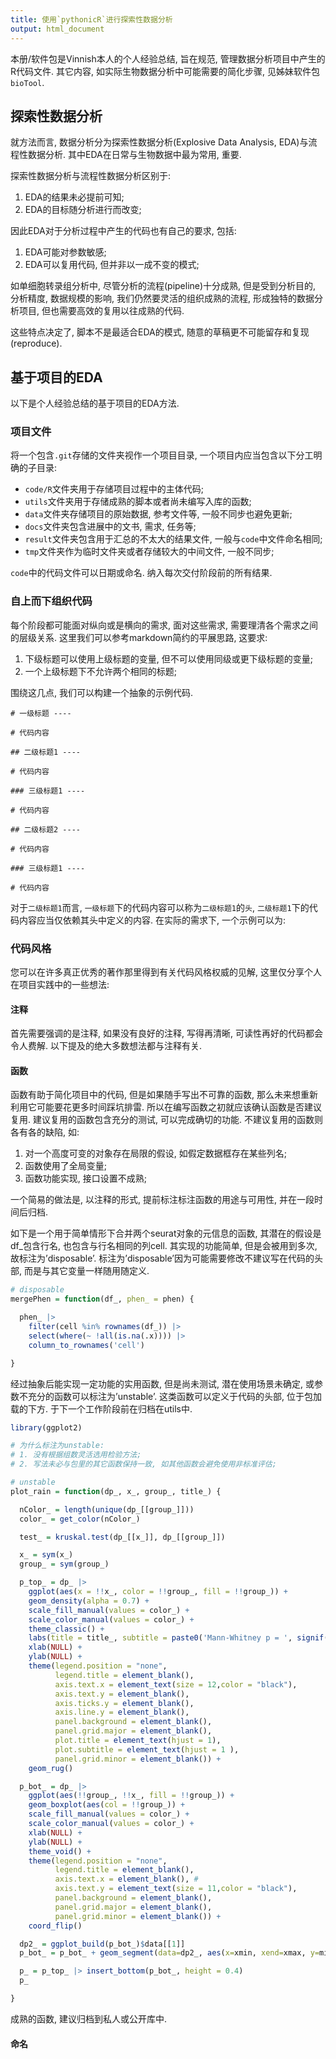 ```yaml
---
title: 使用`pythonicR`进行探索性数据分析
output: html_document
---
```


本册/软件包是Vinnish本人的个人经验总结, 旨在规范, 管理数据分析项目中产生的R代码文件. 其它内容, 如实际生物数据分析中可能需要的简化步骤, 见姊妹软件包`bioTool`. 

## 探索性数据分析

就方法而言, 数据分析分为探索性数据分析(Explosive Data Analysis, EDA)与流程性数据分析. 其中EDA在日常与生物数据中最为常用, 重要. 

探索性数据分析与流程性数据分析区别于:

1. EDA的结果未必提前可知; 
2. EDA的目标随分析进行而改变; 

因此EDA对于分析过程中产生的代码也有自己的要求, 包括: 

1. EDA可能对参数敏感; 
2. EDA可以复用代码, 但并非以一成不变的模式; 

如单细胞转录组分析中, 尽管分析的流程(pipeline)十分成熟, 但是受到分析目的, 分析精度, 数据规模的影响, 我们仍然要灵活的组织成熟的流程, 形成独特的数据分析项目, 但也需要高效的复用以往成熟的代码. 

这些特点决定了, 脚本不是最适合EDA的模式, 随意的草稿更不可能留存和复现(reproduce). 

## 基于项目的EDA

以下是个人经验总结的基于项目的EDA方法. 

### 项目文件

将一个包含`.git`存储的文件夹视作一个项目目录, 一个项目内应当包含以下分工明确的子目录:

- `code/R`文件夹用于存储项目过程中的主体代码;
- `utils`文件夹用于存储成熟的脚本或者尚未编写入库的函数; 
- `data`文件夹存储项目的原始数据, 参考文件等, 一般不同步也避免更新; 
- `docs`文件夹包含进展中的文书, 需求, 任务等; 
- `result`文件夹包含用于汇总的不太大的结果文件, 一般与`code`中文件命名相同; 
- `tmp`文件夹作为临时文件夹或者存储较大的中间文件, 一般不同步; 

`code`中的代码文件可以日期或命名. 纳入每次交付阶段前的所有结果. 

### 自上而下组织代码

每个阶段都可能面对纵向或是横向的需求, 面对这些需求, 需要理清各个需求之间的层级关系. 这里我们可以参考markdown简约的平展思路, 这要求: 

1. 下级标题可以使用上级标题的变量, 但不可以使用同级或更下级标题的变量; 
2. 一个上级标题下不允许两个相同的标题; 

围绕这几点, 我们可以构建一个抽象的示例代码. 

```
# 一级标题 ----

# 代码内容

## 二级标题1 ----

# 代码内容

### 三级标题1 ----

# 代码内容

## 二级标题2 ----

# 代码内容

### 三级标题1 ----

# 代码内容
```

对于`二级标题1`而言, `一级标题`下的代码内容可以称为`二级标题1`的`头`, `二级标题1`下的代码内容应当仅依赖其头中定义的内容. 在实际的需求下, 一个示例可以为: 


### 代码风格 

您可以在许多真正优秀的著作那里得到有关代码风格权威的见解, 这里仅分享个人在项目实践中的一些想法: 

#### 注释

首先需要强调的是注释, 如果没有良好的注释, 写得再清晰, 可读性再好的代码都会令人费解. 以下提及的绝大多数想法都与注释有关. 

#### 函数

函数有助于简化项目中的代码, 但是如果随手写出不可靠的函数, 那么未来想重新利用它可能要花更多时间踩坑排雷. 所以在编写函数之初就应该确认函数是否建议复用. 建议复用的函数包含充分的测试, 可以完成确切的功能. 不建议复用的函数则各有各的缺陷, 如: 

1. 对一个高度可变的对象存在局限的假设, 如假定数据框存在某些列名; 
2. 函数使用了全局变量; 
3. 函数功能实现, 接口设置不成熟; 

一个简易的做法是, 以注释的形式, 提前标注标注函数的用途与可用性, 并在一段时间后归档. 

如下是一个用于简单情形下合并两个seurat对象的元信息的函数, 其潜在的假设是df_包含行名, 也包含与行名相同的列cell. 其实现的功能简单, 但是会被用到多次, 故标注为'disposable'. 标注为'disposable'因为可能需要修改不建议写在代码的头部, 而是与其它变量一样随用随定义. 

```r
# disposable
mergePhen = function(df_, phen_ = phen) {

  phen_ |>
    filter(cell %in% rownames(df_)) |>
    select(where(~ !all(is.na(.x)))) |>
    column_to_rownames('cell')

}
```

经过抽象后能实现一定功能的实用函数, 但是尚未测试, 潜在使用场景未确定, 或参数不充分的函数可以标注为'unstable'. 这类函数可以定义于代码的头部, 位于包加载的下方. 于下一个工作阶段前在归档在utils中. 

```r
library(ggplot2)

# 为什么标注为unstable: 
# 1. 没有根据组数灵活选用检验方法; 
# 2. 写法未必与包里的其它函数保持一致, 如其他函数会避免使用非标准评估; 

# unstable
plot_rain = function(dp_, x_, group_, title_) {

  nColor_ = length(unique(dp_[[group_]]))
  color_ = get_color(nColor_)

  test_ = kruskal.test(dp_[[x_]], dp_[[group_]])

  x_ = sym(x_)
  group_ = sym(group_)

  p_top_ = dp_ |>
    ggplot(aes(x = !!x_, color = !!group_, fill = !!group_)) +
    geom_density(alpha = 0.7) +
    scale_fill_manual(values = color_) +
    scale_color_manual(values = color_) +
    theme_classic() +
    labs(title = title_, subtitle = paste0('Mann-Whitney p = ', signif(test_$p.value, 3))) +
    xlab(NULL) +
    ylab(NULL) +
    theme(legend.position = "none",
          legend.title = element_blank(),
          axis.text.x = element_text(size = 12,color = "black"),
          axis.text.y = element_blank(),
          axis.ticks.y = element_blank(),
          axis.line.y = element_blank(),
          panel.background = element_blank(),
          panel.grid.major = element_blank(),
          plot.title = element_text(hjust = 1),
          plot.subtitle = element_text(hjust = 1 ),
          panel.grid.minor = element_blank()) +
    geom_rug()

  p_bot_ = dp_ |>
    ggplot(aes(!!group_, !!x_, fill = !!group_)) +
    geom_boxplot(aes(col = !!group_)) +
    scale_fill_manual(values = color_) +
    scale_color_manual(values = color_) +
    xlab(NULL) +
    ylab(NULL) +
    theme_void() +
    theme(legend.position = "none",
          legend.title = element_blank(),
          axis.text.x = element_blank(), #
          axis.text.y = element_text(size = 11,color = "black"),
          panel.background = element_blank(),
          panel.grid.major = element_blank(),
          panel.grid.minor = element_blank()) +
    coord_flip()

  dp2_ = ggplot_build(p_bot_)$data[[1]]
  p_bot_ = p_bot_ + geom_segment(data=dp2_, aes(x=xmin, xend=xmax, y=middle, yend=middle), color="white", inherit.aes = F)

  p_ = p_top_ |> insert_bottom(p_bot_, height = 0.4)
  p_

}
```

成熟的函数, 建议归档到私人或公开库中. 

#### 命名 

